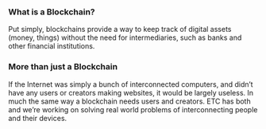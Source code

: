 ### What is a Blockchain?

Put simply, blockchains provide a way to keep track of digital assets (money, things) without the need for intermediaries, such as banks and other financial institutions.

### More than just a Blockchain

If the Internet was simply a bunch of interconnected computers, and didn’t have any users or creators making websites, it would be largely useless. In much the same way a blockchain needs users and creators. ETC has both and we’re working on solving real world problems of interconnecting people and their devices.
